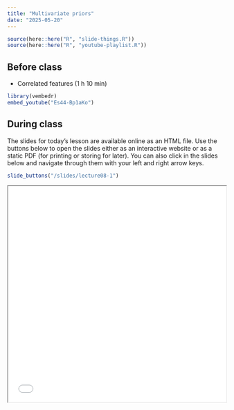 ```yaml
---
title: "Multivariate priors"
date: "2025-05-20"
---
```


```r
source(here::here("R", "slide-things.R"))
source(here::here("R", "youtube-playlist.R"))
```


## Before class

- <i class="fab fa-youtube"></i> Correlated features (1 h 10 min)

```r
library(vembedr)
embed_youtube("Es44-Bp1aKo")
```


## During class

The slides for today's lesson are available online as an HTML file. Use the buttons below to open the slides either as an interactive website or as a static PDF (for printing or storing for later). You can also click in the slides below and navigate through them with your left and right arrow keys.

```r
slide_buttons("/slides/lecture08-1")
```
<iframe src="/slides/lecture08-1.html" width="100%" height="500px"></iframe>
